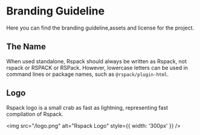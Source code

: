 # Branding Guideline

Here you can find the branding guideline,assets and license for the project.

## The Name

When used standalone, Rspack should always be written as Rspack, not rspack or RSPACK or RSPack. However, lowercase letters can be used in command lines or package names, such as `@rspack/plugin-html`.

## Logo

Rspack logo is a small crab as fast as lightning, representing fast compilation of Rspack.

<img src="/logo.png" alt="Rspack Logo" style={{ width: '300px' }} />
